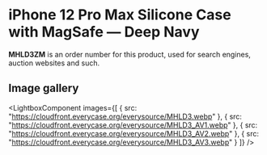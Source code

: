 
# iPhone 12 Pro Max Silicone Case with MagSafe — Deep Navy

<Callout type='info' emoji='👉🏻'>**MHLD3ZM** is an order number for this product, used for search engines, auction websites and such.</Callout>

## Image gallery

<LightboxComponent
    images={[
      {
        src: "https://cloudfront.everycase.org/everysource/MHLD3.webp"
      },
      {
        src: "https://cloudfront.everycase.org/everysource/MHLD3_AV1.webp"
      },
      {
        src: "https://cloudfront.everycase.org/everysource/MHLD3_AV2.webp"
      },
      {
        src: "https://cloudfront.everycase.org/everysource/MHLD3_AV3.webp"
      }
    ]}
  />
